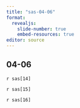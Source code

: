 ```yaml
---
title: "sas-04-06"
format: 
  revealjs:
    slide-number: true
    embed-resources: true
editor: source
---
```


## 04-06

`r sas[14]`

`r sas[15]`

`r sas[16]`
